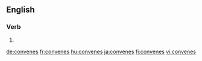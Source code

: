 
==English==

===Verb===
{{head|en}}

# {{en-third-person singular of|convene}}

[[de:convenes]]
[[fr:convenes]]
[[hu:convenes]]
[[ja:convenes]]
[[fi:convenes]]
[[vi:convenes]]